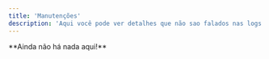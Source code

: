 ---
title: 'Manutenções'
description: 'Aqui você pode ver detalhes que não sao falados nas logs de Manutenções de nosso sevidor do discord'
---

<Info>
   **Ainda não há nada aqui!**
</Info>
